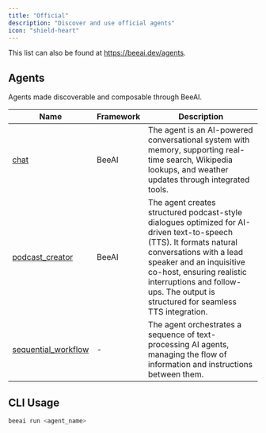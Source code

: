 ```yaml
---
title: "Official"
description: "Discover and use official agents"
icon: "shield-heart"
---
```


This list can also be found at https://beeai.dev/agents.

## Agents

Agents made discoverable and composable through BeeAI.

| Name                                                                                                                                  | Framework | Description                                                                                                                                                                                                                                                                                 |
| ------------------------------------------------------------------------------------------------------------------------------------- | --------- | ------------------------------------------------------------------------------------------------------------------------------------------------------------------------------------------------------------------------------------------------------------------------------------------- |
| [chat](https://github.com/i-am-bee/beeai/blob/main/agents/official/beeai-framework/src/chat)                                          | BeeAI     | The agent is an AI-powered conversational system with memory, supporting real-time search, Wikipedia lookups, and weather updates through integrated tools.                                                                                                                                 |
| [podcast_creator](https://github.com/i-am-bee/beeai/blob/main/agents/official/beeai-framework/src/podcast-creator)                    | BeeAI     | The agent creates structured podcast-style dialogues optimized for AI-driven text-to-speech (TTS). It formats natural conversations with a lead speaker and an inquisitive co-host, ensuring realistic interruptions and follow-ups. The output is structured for seamless TTS integration. |
| [sequential_workflow](https://github.com/i-am-bee/beeai/tree/main/agents/official/composition/src/composition/sequential_workflow.py) | -         | The agent orchestrates a sequence of text-processing AI agents, managing the flow of information and instructions between them.                                                                                                                                                             |

## CLI Usage

```sh
beeai run <agent_name>
```
